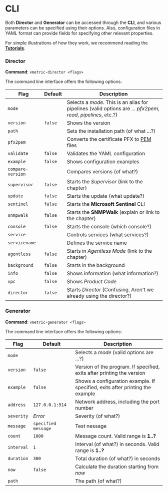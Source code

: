 # CLI

Both **Director** and **Generator** can be accessed through the **CLI**, and various parameters can be specified using their options. Also, configuration files in YAML format can provide fields for specifying other relevant properties.

For simple illustrations of how they work, we recommend reading the [**Tutorials**](/docs/tutorials/quick-start.mdx).

### Director

**Command**: `vmetric-director <flags>`

The command line interface offers the following options:

|Flag|Default|Description|
|---|---|---|
|`mode`||Selects a _mode_. This is an alias for pipelines (valid options are ... _pfx2pem_, _read_, _pipelines_, etc.?)|
|`version`|`false`|Shows the version|
|`path`||Sets the installation path (of what ...?)|
|`pfx2pem`||Converts the certificate PFX to [PEM](/docs/reference.mdx#pem-files) files|
|`validate`|`false`|Validates the YAML configuration|
|`example`|`false`|Shows configuration examples|
|`compare-version`||Compares versions (of what?)|
|`supervisor`|`false`|Starts the _Supervisor_ (link to the chapter)|
|`update`|`false`|Starts the update (what update?)|
|`sentinel`|`false`|Starts the **Microsoft Sentinel** CLI|
|`snmpwalk`|`false`|Starts the **SNMPWalk** (explain or link to the chapter)|
|`console`|`false`|Starts the console (which console?)|
|`service`||Controls services (what services?)|
|`servicename`||Defines the service name|
|`agentless`|`false`|Starts in _Agentless Mode_ (link to the chapter)|
|`background`|`false`|Starts in the background|
|`info`|`false`|Shows information (what information?)|
|`vpc`|`false`|Shows _Product Code_|
|`director`|`false`|Starts _Director_ (Confusing. Aren't we already using the director?)|

### Generator

**Command**: `vmetric-generator <flags>`

The command line interface offers the following options:

|Flag|Default|Description|
|---|---|---|
|`mode`||Selects a _mode_ (valid options are ...?)|
|`version`|`false`|Version of the program. If specified, exits after printing the version|
|`example`|`false`|Shows a configuration example. If specified, exits after printing the example|
|`address`|`127.0.0.1:514`|Network address, including the port number|
|`severity`|_Error_|Severity (of what?)|
|`message`|`specified message`|Test nessage|
|`count`|`1000`|Message count. Valid range is **1..?**|
|`interval`|`1`|Interval (of what?) in seconds. Valid range is **1..?**|
|`duration`|`300`|Total duration (of what?) in seconds|
|`now`|`false`|Calculate the duration starting from _now_|
|`path`||The path (of what?)|
